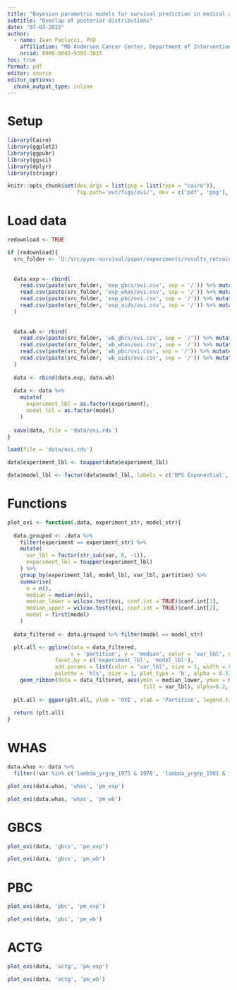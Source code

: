 ```yaml
---
title: "Bayesian parametric models for survival prediction in medical applications"
subtitle: "Overlap of posterior distributions"
date: "07-03-2023"
author:
  - name: Iwan Paolucci, PhD
    affiliation: "MD Anderson Cancer Center, Department of Interventional Radiology, Houston, TX, USA"
    orcid: 0000-0002-9393-3015
toc: true
format: pdf
editor: source
editor_options: 
  chunk_output_type: inline
---
```


\newpage
# Setup

```r
library(Cairo)
library(ggplot2)
library(ggpubr)
library(ggsci)
library(dplyr)
library(stringr)
```

```r
knitr::opts_chunk$set(dev.args = list(png = list(type = "cairo")),
                      fig.path='out/figs/ovi/', dev = c('pdf', 'png'), dpi = 300)
```

# Load data

```r
redownload <- TRUE

if (redownload){
  src_folder <- 'U:/src/pymc-survival/paper/experiments/results_retrain'
  
  
  data.exp <- rbind(
    read.csv(paste(src_folder, 'exp_gbcs/ovi.csv', sep = '/')) %>% mutate(experiment = 'gbcs'),
    read.csv(paste(src_folder, 'exp_whas/ovi.csv', sep = '/')) %>% mutate(experiment = 'whas'),
    read.csv(paste(src_folder, 'exp_pbc/ovi.csv', sep = '/')) %>% mutate(experiment = 'pbc'),
    read.csv(paste(src_folder, 'exp_aids/ovi.csv', sep = '/')) %>% mutate(experiment = 'actg')
  )
  
  
  data.wb <- rbind(
    read.csv(paste(src_folder, 'wb_gbcs/ovi.csv', sep = '/')) %>% mutate(experiment = 'gbcs', model = 'pm_wb'),
    read.csv(paste(src_folder, 'wb_whas/ovi.csv', sep = '/')) %>% mutate(experiment = 'whas', model = 'pm_wb'),
    read.csv(paste(src_folder, 'wb_pbc/ovi.csv', sep = '/')) %>% mutate(experiment = 'pbc', model = 'pm_wb'),
    read.csv(paste(src_folder, 'wb_aids/ovi.csv', sep = '/')) %>% mutate(experiment = 'actg', model = 'pm_wb')
  )
  
  data <- rbind(data.exp, data.wb)
  
  data <- data %>% 
    mutate(
      experiment_lbl = as.factor(experiment),
      model_lbl = as.factor(model)
    )
  
  save(data, file = 'data/ovi.rds')
}
```

```r
load(file = 'data/ovi.rds')
```

```r
data$experiment_lbl <- toupper(data$experiment_lbl)

data$model_lbl <- factor(data$model_lbl, labels = c('BPS Exponential', 'BPS Weibull'))

```


# Functions

```r
plot_ovi <- function(.data, experiment_str, model_str){
  
  data.grouped <- .data %>%
    filter(experiment == experiment_str) %>%
    mutate(
      var_lbl = factor(str_sub(var, 8, -1)),
      experiment_lbl = toupper(experiment_lbl)
    ) %>%
    group_by(experiment_lbl, model_lbl, var_lbl, partition) %>%
    summarise(
      n = n(),
      median = median(ovi),
      median_lower = wilcox.test(ovi, conf.int = TRUE)$conf.int[1],
      median_upper = wilcox.test(ovi, conf.int = TRUE)$conf.int[2],
      model = first(model)
    )
  
  data_filtered <- data.grouped %>% filter(model == model_str) 

  plt.all <- ggline(data = data_filtered, 
                    x = 'partition', y = 'median', color = 'var_lbl', group = 'var_lbl',
               facet.by = c('experiment_lbl', 'model_lbl'),
               add.params = list(color = "var_lbl", size = 1, width = 0.1),
               palette = 'hls', size = 1, plot_type = 'b', alpha = 0.5) +
    geom_ribbon(data = data_filtered, aes(ymin = median_lower, ymax = median_upper,
                                           fill = var_lbl), alpha=0.2, outline.type = 'both')
  
  plt.all <- ggpar(plt.all, ylab = 'OVI', xlab = 'Partition', legend.title = "Variable")
  
  return (plt.all)
}

```


# WHAS

```r
data.whas <- data %>% 
  filter(!var %in% c('lambda_yrgrp_1975 & 1978', 'lambda_yrgrp_1981 & 1984', 'lambda_yrgrp_1986 & 1988'))     
```


```r

plot_ovi(data.whas, 'whas', 'pm_exp')

plot_ovi(data.whas, 'whas', 'pm_wb')

```

# GBCS

```r

plot_ovi(data, 'gbcs', 'pm_exp')

plot_ovi(data, 'gbcs', 'pm_wb')


```


# PBC

```r

plot_ovi(data, 'pbc', 'pm_exp')

plot_ovi(data, 'pbc', 'pm_wb')


```

# ACTG

```r

plot_ovi(data, 'actg', 'pm_exp')

plot_ovi(data, 'actg', 'pm_wb')


```
